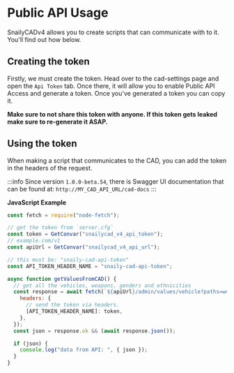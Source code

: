 # Public API Usage

SnailyCADv4 allows you to create scripts that can communicate with to it. You'll find out how below.

## Creating the token

Firstly, we must create the token. Head over to the cad-settings page and open the `Api Token` tab.
Once there, it will allow you to enable Public API Access and generate a token.
Once you've generated a token you can copy it.

**Make sure to not share this token with anyone. If this token gets leaked make sure to re-generate it ASAP.**

## Using the token

When making a script that communicates to the CAD, you can add the token in the headers of the request.

:::info
Since version `1.0.0-beta.54`, there is Swagger UI documentation that can be found at: `http://MY_CAD_API_URL/cad-docs`
:::

**JavaScript Example**

```jsx
const fetch = require("node-fetch");

// get the token from `server.cfg`
const token = GetConvar("snailycad_v4_api_token");
// example.com/v1
const apiUrl = GetConvar("snailycad_v4_api_url");

// this must be: "snaily-cad-api-token"
const API_TOKEN_HEADER_NAME = "snaily-cad-api-token";

async function getValuesFromCAD() {
  // get all the vehicles, weapons, genders and ethnicities
  const response = await fetch(`${apiUrl}/admin/values/vehicle?paths=weapon,gender,ethnicity`, {
    headers: {
      // send the token via headers.
      [API_TOKEN_HEADER_NAME]: token,
    },
  });
  const json = response.ok && (await response.json());

  if (json) {
    console.log("data from API: ", { json });
  }
}
```
